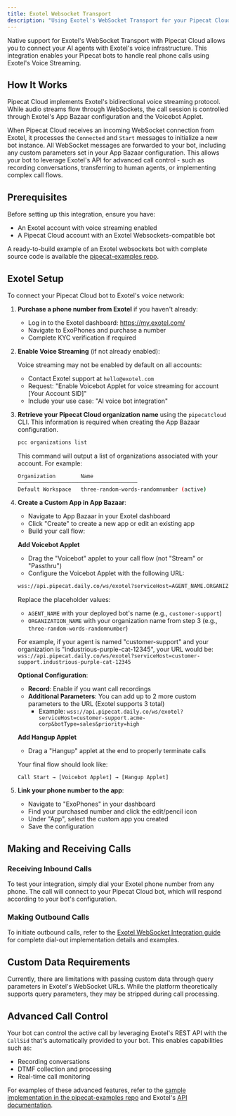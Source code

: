 ```yaml
---
title: Exotel Websocket Transport
description: "Using Exotel's WebSocket Transport for your Pipecat Cloud agents"
---
```


Native support for Exotel's WebSocket Transport with Pipecat Cloud allows you to connect your AI agents with Exotel's voice infrastructure. This integration enables your Pipecat bots to handle real phone calls using Exotel's Voice Streaming.

## How It Works

Pipecat Cloud implements Exotel's bidirectional voice streaming protocol. While audio streams flow through WebSockets, the call session is controlled through Exotel's App Bazaar configuration and the Voicebot Applet.

When Pipecat Cloud receives an incoming WebSocket connection from Exotel, it processes the `Connected` and `Start` messages to initialize a new bot instance. All WebSocket messages are forwarded to your bot, including any custom parameters set in your App Bazaar configuration. This allows your bot to leverage Exotel's API for advanced call control - such as recording conversations, transferring to human agents, or implementing complex call flows.

## Prerequisites

Before setting up this integration, ensure you have:

- An Exotel account with voice streaming enabled
- A Pipecat Cloud account with an Exotel Websockets-compatible bot

A ready-to-build example of an Exotel websockets bot with complete source code is available the [pipecat-examples repo](https://github.com/pipecat-ai/pipecat-examples/tree/main/exotel-chatbot).

## Exotel Setup

To connect your Pipecat Cloud bot to Exotel's voice network:

1. **Purchase a phone number from Exotel** if you haven't already:

   - Log in to the Exotel dashboard: https://my.exotel.com/
   - Navigate to ExoPhones and purchase a number
   - Complete KYC verification if required

2. **Enable Voice Streaming** (if not already enabled):

   Voice streaming may not be enabled by default on all accounts:

   - Contact Exotel support at `hello@exotel.com`
   - Request: "Enable Voicebot Applet for voice streaming for account [Your Account SID]"
   - Include your use case: "AI voice bot integration"

3. **Retrieve your Pipecat Cloud organization name** using the `pipecatcloud` CLI. This information is required when creating the App Bazaar configuration.

   ```bash
   pcc organizations list
   ```

   This command will output a list of organizations associated with your account. For example:

   ```bash
   Organization        Name
   ──────────────────────────────────────
   Default Workspace   three-random-words-randomnumber (active)
   ```

4. **Create a Custom App in App Bazaar**:

   - Navigate to App Bazaar in your Exotel dashboard
   - Click "Create" to create a new app or edit an existing app
   - Build your call flow:

   **Add Voicebot Applet**

   - Drag the "Voicebot" applet to your call flow (not "Stream" or "Passthru")
   - Configure the Voicebot Applet with the following URL:

   ```bash
   wss://api.pipecat.daily.co/ws/exotel?serviceHost=AGENT_NAME.ORGANIZATION_NAME
   ```

   Replace the placeholder values:

   - `AGENT_NAME` with your deployed bot's name (e.g., `customer-support`)
   - `ORGANIZATION_NAME` with your organization name from step 3 (e.g., `three-random-words-randomnumber`)

   For example, if your agent is named "customer-support" and your organization is "industrious-purple-cat-12345", your URL would be: `wss://api.pipecat.daily.co/ws/exotel?serviceHost=customer-support.industrious-purple-cat-12345`

   **Optional Configuration**:

   - **Record**: Enable if you want call recordings
   - **Additional Parameters**: You can add up to 2 more custom parameters to the URL (Exotel supports 3 total)
     - Example: `wss://api.pipecat.daily.co/ws/exotel?serviceHost=customer-support.acme-corp&botType=sales&priority=high`

   **Add Hangup Applet**

   - Drag a "Hangup" applet at the end to properly terminate calls

   Your final flow should look like:

   ```
   Call Start → [Voicebot Applet] → [Hangup Applet]
   ```

5. **Link your phone number to the app**:
   - Navigate to "ExoPhones" in your dashboard
   - Find your purchased number and click the edit/pencil icon
   - Under "App", select the custom app you created
   - Save the configuration

## Making and Receiving Calls

### Receiving Inbound Calls

To test your integration, simply dial your Exotel phone number from any phone. The call will connect to your Pipecat Cloud bot, which will respond according to your bot's configuration.

### Making Outbound Calls

To initiate outbound calls, refer to the [Exotel WebSocket Integration guide](/guides/telephony/exotel-websockets#dial-out) for complete dial-out implementation details and examples.

## Custom Data Requirements

<Warning>
  Currently, there are limitations with passing custom data through query
  parameters in Exotel's WebSocket URLs. While the platform theoretically
  supports query parameters, they may be stripped during call processing.
</Warning>

## Advanced Call Control

Your bot can control the active call by leveraging Exotel's REST API with the `CallSid` that's automatically provided to your bot. This enables capabilities such as:

- Recording conversations
- DTMF collection and processing
- Real-time call monitoring

For examples of these advanced features, refer to the [sample implementation in the pipecat-examples repo](https://github.com/pipecat-ai/pipecat-examples/tree/main/exotel-chatbot) and Exotel's [API documentation](https://developer.exotel.com/).
